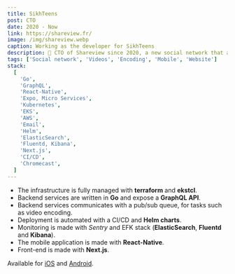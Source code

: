 ```yaml
---
title: SikhTeens
post: CTO
date: 2020 - Now
link: https://shareview.fr/
image: /img/shareview.webp
caption: Working as the developer for SikhTeens
description: 🌿 CTO of Shareview since 2020, a new social network that aims to share landscapes from all over the world. I designed the whole infrastructure on AWS EKS, Backend services and worked on the mobile application.
tags: ['Social network', 'Videos', 'Encoding', 'Mobile', 'Website']
stack:
  [
    'Go',
    'GraphQL',
    'React-Native',
    'Expo, Micro Services',
    'Kubernetes',
    'EKS',
    'AWS',
    'Email',
    'Helm',
    'ElasticSearch',
    'Fluentd, Kibana',
    'Next.js',
    'CI/CD',
    'Chromecast',
  ]
---
```


- The infrastructure is fully managed with **terraform** and **ekstcl**.
- Backend services are written in **Go** and expose a **GraphQL API**.
- Backend services communicates with a pub/sub queue, for tasks such as video encoding.
- Deployment is automated with a CI/CD and **Helm charts**.
- Monitoring is made with _Sentry_ and EFK stack (**ElasticSearch**, **Fluentd** and **Kibana**).
- The mobile application is made with **React-Native**.
- Front-end is made with **Next.js**.

Available for [iOS](https://apps.apple.com/fr/app/shareview-vid%C3%A9os-de-paysages/id1549748087) and [Android](https://play.google.com/store/apps/details?id=fr.shareview.app).
